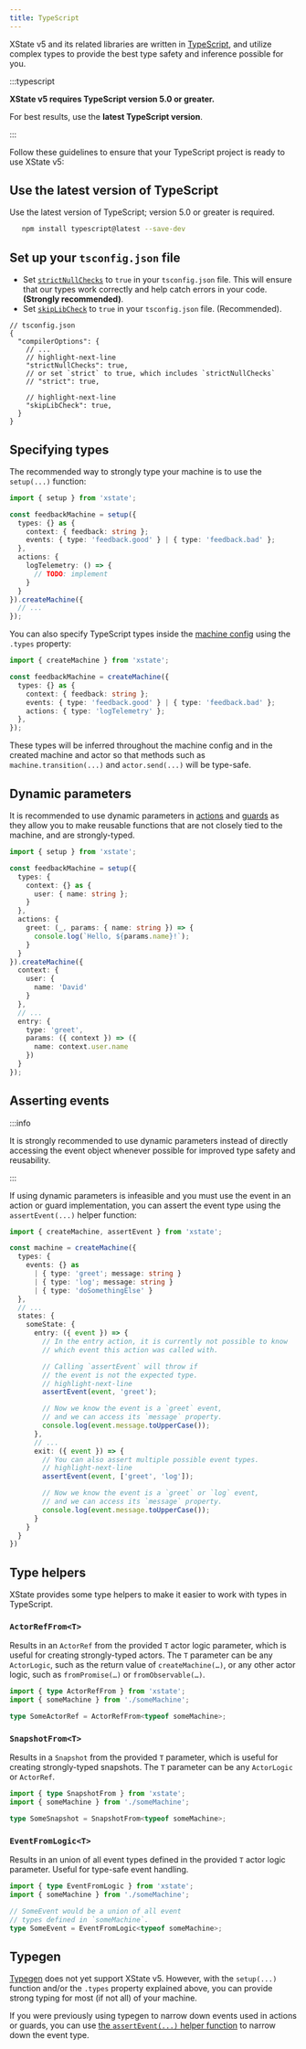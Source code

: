 ```yaml
---
title: TypeScript
---
```


XState v5 and its related libraries are written in [TypeScript](https://www.typescriptlang.org), and utilize complex types to provide the best type safety and inference possible for you. 

:::typescript

**XState v5 requires TypeScript version 5.0 or greater.** 

For best results, use the **latest TypeScript version**.

:::

Follow these guidelines to ensure that your TypeScript project is ready to use XState v5:

## Use the latest version of TypeScript

Use the latest version of TypeScript; version 5.0 or greater is required.

```bash
   npm install typescript@latest --save-dev
```

## Set up your `tsconfig.json` file

- Set [`strictNullChecks`](https://www.typescriptlang.org/tsconfig#strictNullChecks) to `true` in your `tsconfig.json` file. This will ensure that our types work correctly and help catch errors in your code. **(Strongly recommended)**.
- Set [`skipLibCheck`](https://www.typescriptlang.org/tsconfig#skipLibCheck) to `true` in your `tsconfig.json` file. (Recommended).

```json5
// tsconfig.json
{
  "compilerOptions": {
    // ...
    // highlight-next-line
    "strictNullChecks": true,
    // or set `strict` to true, which includes `strictNullChecks`
    // "strict": true,

    // highlight-next-line
    "skipLibCheck": true,
  }
}
```

## Specifying types

The recommended way to strongly type your machine is to use the `setup(...)` function:

```ts
import { setup } from 'xstate';

const feedbackMachine = setup({
  types: {} as {
    context: { feedback: string };
    events: { type: 'feedback.good' } | { type: 'feedback.bad' };
  },
  actions: {
    logTelemetry: () => {
      // TODO: implement
    }
  }
}).createMachine({
  // ...
});
```

You can also specify TypeScript types inside the [machine config](machines.mdx) using the `.types` property:

```ts
import { createMachine } from 'xstate';

const feedbackMachine = createMachine({
  types: {} as {
    context: { feedback: string };
    events: { type: 'feedback.good' } | { type: 'feedback.bad' };
    actions: { type: 'logTelemetry' };
  },
});
```

These types will be inferred throughout the machine config and in the created machine and actor so that methods such as `machine.transition(...)` and `actor.send(...)` will be type-safe.

## Dynamic parameters

It is recommended to use dynamic parameters in [actions](./actions.mdx) and [guards](./guards.mdx) as they allow you to make reusable functions that are not closely tied to the machine, and are strongly-typed.

```ts
import { setup } from 'xstate';

const feedbackMachine = setup({
  types: {
    context: {} as {
      user: { name: string };
    }
  },
  actions: {
    greet: (_, params: { name: string }) => {
      console.log(`Hello, ${params.name}!`);
    }
  }
}).createMachine({
  context: {
    user: {
      name: 'David'
    }
  },
  // ...
  entry: {
    type: 'greet',
    params: ({ context }) => ({
      name: context.user.name
    })
  }
});
```

## Asserting events

:::info

It is strongly recommended to use dynamic parameters instead of directly accessing the event object whenever possible for improved type safety and reusability.

:::

If using dynamic parameters is infeasible and you must use the event in an action or guard implementation, you can assert the event type using the `assertEvent(...)` helper function:

```ts
import { createMachine, assertEvent } from 'xstate';

const machine = createMachine({
  types: {
    events: {} as
      | { type: 'greet'; message: string }
      | { type: 'log'; message: string }
      | { type: 'doSomethingElse' }
  },
  // ...
  states: {
    someState: {
      entry: ({ event }) => {
        // In the entry action, it is currently not possible to know
        // which event this action was called with.

        // Calling `assertEvent` will throw if
        // the event is not the expected type.
        // highlight-next-line
        assertEvent(event, 'greet');

        // Now we know the event is a `greet` event,
        // and we can access its `message` property.
        console.log(event.message.toUpperCase());
      },
      // ...
      exit: ({ event }) => {
        // You can also assert multiple possible event types.
        // highlight-next-line
        assertEvent(event, ['greet', 'log']);

        // Now we know the event is a `greet` or `log` event,
        // and we can access its `message` property.
        console.log(event.message.toUpperCase());
      }
    }
  }
})
```

## Type helpers

XState provides some type helpers to make it easier to work with types in TypeScript.

### `ActorRefFrom<T>`

Results in an `ActorRef` from the provided `T` actor logic parameter, which is useful for creating strongly-typed actors. The `T` parameter can be any `ActorLogic`, such as the return value of `createMachine(…)`, or any other actor logic, such as `fromPromise(…)` or `fromObservable(…)`.

```ts
import { type ActorRefFrom } from 'xstate';
import { someMachine } from './someMachine';

type SomeActorRef = ActorRefFrom<typeof someMachine>;
```

### `SnapshotFrom<T>`

Results in a `Snapshot` from the provided `T` parameter, which is useful for creating strongly-typed snapshots. The `T` parameter can be any `ActorLogic` or `ActorRef`.

```ts
import { type SnapshotFrom } from 'xstate';
import { someMachine } from './someMachine';

type SomeSnapshot = SnapshotFrom<typeof someMachine>;
```

### `EventFromLogic<T>`

Results in an union of all event types defined in the provided `T` actor logic parameter. Useful for type-safe event handling.

```ts
import { type EventFromLogic } from 'xstate';
import { someMachine } from './someMachine';

// SomeEvent would be a union of all event
// types defined in `someMachine`.
type SomeEvent = EventFromLogic<typeof someMachine>;
```

## Typegen

[Typegen](/docs/developer-tools#xstate-typegen-files) does not yet support XState v5. However, with the `setup(...)` function and/or the `.types` property explained above, you can provide strong typing for most (if not all) of your machine.

If you were previously using typegen to narrow down events used in actions or guards, you can use [the `assertEvent(...)` helper function](#asserting-events) to narrow down the event type.


